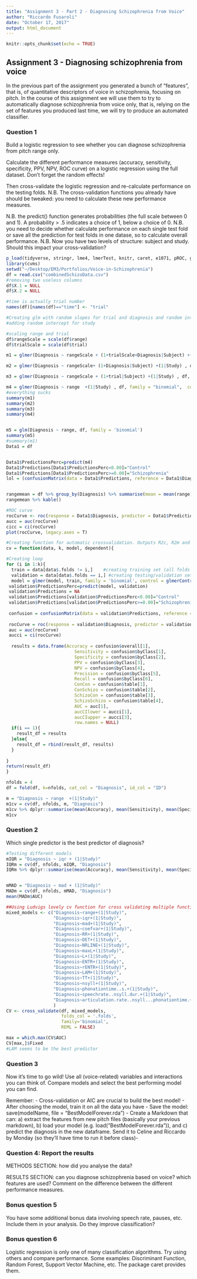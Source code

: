 ```yaml
---
title: "Assignment 3 - Part 2 - Diagnosing Schizophrenia from Voice"
author: "Riccardo Fusaroli"
date: "October 17, 2017"
output: html_document
---
```


```r
knitr::opts_chunk$set(echo = TRUE)
```

## Assignment 3 - Diagnosing schizophrenia from voice

In the previous part of the assignment you generated a bunch of "features", that is, of quantitative descriptors of voice in schizophrenia, focusing on pitch.
In the course of this assignment we will use them to try to automatically diagnose schizophrenia from voice only, that is, relying on the set of features you produced last time, we will try to produce an automated classifier.


### Question 1
Build a logistic regression to see whether you can diagnose schizophrenia from pitch range only.

Calculate the different performance measures (accuracy, sensitivity, specificity, PPV, NPV, ROC curve) on a logistic regression using the full dataset. Don't forget the random effects!

Then cross-validate the logistic regression and re-calculate performance on the testing folds. N.B. The cross-validation functions you already have should be tweaked: you need to calculate these new performance measures.

N.B. the predict() function generates probabilities (the full scale between 0 and 1). A probability > .5 indicates a choice of 1, below a choice of 0.
N.B. you need to decide whether calculate performance on each single test fold or save all the prediction for test folds in one datase, so to calculate overall performance.
N.B. Now you have two levels of structure: subject and study. Should this impact your cross-validation?
```r
p_load(tidyverse, stringr, lme4, lmerTest, knitr, caret, e1071, pROC, groupdata2, cvms)
library(cvms)
setwd("~/Desktop/EM3/Portfolios/Voice-in-Schizophrenia")
df = read.csv("combinedSchizoData.csv")
#removing two useless columns
df$X.1 = NULL
df$X.2 = NULL

#time is actually trial number
names(df)[names(df)=="time"] <- "trial"
```

```r
#Creating glm with random slopes for trial and diagnosis and random intercept  for Subject to include the matching controls. 
#adding random intercept for study

#scaling range and trial
df$rangeScale = scale(df$range)
df$trialScale = scale(df$trial)

m1 = glmer(Diagnosis ~ rangeScale + (1+trialScale+Diagnosis|Subject) +(1|Study) , df, family = "binomial",  control = glmerControl(calc.derivs = FALSE))

m2 = glmer(Diagnosis ~ rangeScale+ (1+Diagnosis|Subject) +(1|Study) , df, family = "binomial",  control = glmerControl(calc.derivs = FALSE))

m3 = glmer(Diagnosis ~ rangeScale + (1+trial|Subject) +(1|Study) , df, family = "binomial",  control = glmerControl(calc.derivs = FALSE))

m4 = glmer(Diagnosis ~ range  +(1|Study) , df, family = "binomial",  control = glmerControl(calc.derivs = FALSE))
#everything sucks
summary(m1)
summary(m2)
summary(m3)
summary(m4)


m5 = glm(Diagnosis ~ range, df, family = 'binomial')
summary(m5)
#summary(m1)
Data1 = df


Data1$PredictionsPerc=predict(m4)
Data1$Predictions[Data1$PredictionsPerc<0.00]="Control"
Data1$Predictions[Data1$PredictionsPerc>=0.00]="Schizophrenia"
lol = (confusionMatrix(data = Data1$Predictions, reference = Data1$Diagnosis, positive = "Schizophrenia"))


rangemean = df %>% group_by(Diagnosis) %>% summarise(mean = mean(range))
rangemean %>% kable()
```

```r
#ROC curve
rocCurve <- roc(response = Data1$Diagnosis, predictor = Data1$PredictionsPerc)
aucc = auc(rocCurve)
cicc = ci(rocCurve)
plot(rocCurve, legacy.axes = T)
```

```r
#Creating function for automatic crossvalidation. Outputs R2c, R2m and RMSE for each fold, as well the mean values across folds
cv = function(data, k, model, dependent){

#Creating loop
for (i in 1:k){
  train = data[data$.folds != i,]    #creating training set (all folds except the one)
  validation = data[data$.folds == i,] #creating testing/validation set (the current fold)
  model = glmer(model, train, family = 'binomial', control = glmerControl(calc.derivs = FALSE))   #running glmer on the model specified in the function call
 validation$PredictionsPerc=predict(model, validation)
 validation$Predictions = NA
 validation$Predictions[validation$PredictionsPerc<0.00]="Control"
 validation$Predictions[validation$PredictionsPerc>=0.00]="Schizophrenia"
 
 confusion = confusionMatrix(data = validation$Predictions, reference = validation$Diagnosis, positive = "Schizophrenia")
 
 rocCurve = roc(response = validation$Diagnosis, predictor = validation$PredictionsPerc)
 auc = auc(rocCurve)
 aucci = ci(rocCurve)
 
  results = data.frame(Accuracy = confusion$overall[1],
                          Sensitivity = confusion$byClass[1],
                          Specificity = confusion$byClass[2],
                          PPV = confusion$byClass[3],
                          NPV = confusion$byClass[4],
                          Precision = confusion$byClass[5],
                          Recall = confusion$byClass[6],
                          ConCon = confusion$table[1],
                          ConSchizo = confusion$table[2],
                          SchizoCon = confusion$table[3],
                          SchizoSchizo = confusion$table[4],
                          AUC = auc[1],
                          aucCIlower = aucci[1],
                          aucCIupper = aucci[3],
                          row.names = NULL)
  if(i == 1){
    result_df = results
  }else{
    result_df = rbind(result_df, results)
  }
  
}
return(result_df)
}

nfolds = 4
df = fold(df, k=nfolds, cat_col = "Diagnosis", id_col = "ID")

m = "Diagnosis ~ range  +(1|Study)"
m1cv = cv(df, nfolds, m, "Diagnosis")
m1cv %>% dplyr::summarise(mean(Accuracy), mean(Sensitivity), mean(Specificity), mean(PPV), mean(NPV), mean(Precision), mean(Recall), mean(ConCon), mean(ConSchizo), mean(SchizoCon), mean(SchizoSchizo), mean(AUC), mean(aucCIlower), mean(aucCIupper))
m1cv
```



### Question 2

Which single predictor is the best predictor of diagnosis?

```r
#Testing different models
mIQR = "Diagnosis ~ iqr + (1|Study)"
IQRm = cv(df, nfolds, mIQR, "Diagnosis")
IQRm %>% dplyr::summarise(mean(Accuracy), mean(Sensitivity), mean(Specificity), mean(PPV), mean(NPV), mean(Precision), mean(Recall), mean(ConCon), mean(ConSchizo), mean(SchizoCon), mean(SchizoSchizo), mean(AUC), mean(aucCIlower), mean(aucCIupper))


mMAD = "Diagnosis ~ mad + (1|Study)"
MADm = cv(df, nfolds, mMAD, "Diagnosis")
mean(MADm$AUC)

##Using Ludvigs lovely cv function for cross validating multiple functions at once
mixed_models <- c("Diagnosis~range+(1|Study)",
                  "Diagnosis~iqr+(1|Study)",
                  "Diagnosis~mad+(1|Study)",
                  "Diagnosis~coefvar+(1|Study)",
                  "Diagnosis~RR+(1|Study)",
                  "Diagnosis~DET+(1|Study)",
                  "Diagnosis~NRLINE+(1|Study)",
                  "Diagnosis~maxL+(1|Study)",
                  "Diagnosis~L+(1|Study)",
                  "Diagnosis~ENTR+(1|Study)",
                  "Diagnosis~rENTR+(1|Study)",
                  "Diagnosis~LAM+(1|Study)",
                  "Diagnosis~TT+(1|Study)",
                  "Diagnosis~nsyll+(1|Study)",
                  "Diagnosis~phonationtime..s.+(1|Study)",
                  "Diagnosis~speechrate..nsyll.dur.+(1|Study)",
                  "Diagnosis~articulation.rate..nsyll...phonationtime.+(1|Study)"
                  )
CV <- cross_validate(df, mixed_models, 
                     folds_col = '.folds', 
                     family='binomial', 
                     REML = FALSE)

max = which.max(CV$AUC)
CV[max,]$Fixed
#LAM seems to be the best predictor
```


### Question 3

Now it's time to go wild! Use all (voice-related) variables and interactions you can think of. Compare models and select the best performing model you can find.

Remember:
- Cross-validation or AIC are crucial to build the best model!
- After choosing the model, train it on all the data you have
- Save the model: save(modelName, file = "BestModelForever.rda")
- Create a Markdown that can: a) extract the features from new pitch files (basically your previous markdown), b) load your model (e.g. load("BestModelForever.rda")), and c) predict the diagnosis in the new dataframe.
Send it to Celine and Riccardo by Monday (so they'll have time to run it before class)-

### Question 4: Report the results

METHODS SECTION: how did you analyse the data?

RESULTS SECTION: can you diagnose schizophrenia based on voice? which features are used? Comment on the difference between the different performance measures.

### Bonus question 5

You have some additional bonus data involving speech rate, pauses, etc. Include them in your analysis. Do they improve classification?

### Bonus question 6

Logistic regression is only one of many classification algorithms. Try using others and compare performance. Some examples: Discriminant Function, Random Forest, Support Vector Machine, etc. The package caret provides them.
